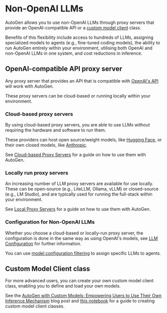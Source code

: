 # Non-OpenAI LLMs

AutoGen allows you to use non-OpenAI LLMs through proxy servers that provide
an OpenAI-compatible API or a [custom model client](https://microsoft.github.io/autogen/blog/2024/01/26/Custom-Models)
class.

Benefits of this flexibility include access to hundreds of LLMs, assigning specialized
models to agents (e.g., fine-tuned coding models), the ability to run AutoGen entirely
within your environment, utilising both OpenAI and non-OpenAI LLMs in one system, and cost
reductions in inference.

## OpenAI-compatible API proxy server
Any proxy server that provides an API that is compatible with [OpenAI's API](https://platform.openai.com/docs/api-reference)
will work with AutoGen.

These proxy servers can be cloud-based or running locally within your environment.

### Cloud-based proxy servers
By using cloud-based proxy servers, you are able to use LLMs without requiring the hardware
and software to run them.

These providers can host open source/weight models, like [Hugging Face](https://huggingface.co/),
or their own closed models, like [Anthropic](https://www.anthropic.com/).

See [Cloud-based Proxy Servers](cloud-based-proxy-servers) for a guide on how to
use them with AutoGen.

### Locally run proxy servers
An increasing number of LLM proxy servers are available for use locally. These can be 
open-source (e.g., LiteLLM, Ollama, vLLM) or closed-source (e.g., LM Studio), and are
typically used for running the full-stack within your environment.

See [Local Proxy Servers](local-proxy-servers) for a guide on how to use them with
AutoGen.

### Configuration for Non-OpenAI LLMs

Whether you choose a cloud-based or locally-run proxy server, the configuration is done in
the same way as using OpenAI's models, see [LLM Configuration](/docs/topics/llm_configuration)
for further information.

You can use [model configuration filtering](/docs/topics/llm_configuration#config-list-filtering)
to assign specific LLMs to agents.


## Custom Model Client class
For more advanced users, you can create your own custom model client class, enabling
you to define and load your own models.

See the [AutoGen with Custom Models: Empowering Users to Use Their Own Inference Mechanism](/blog/2024/01/26/Custom-Models)
blog post and [this notebook](/notebooks/agentchat_custom_model/) for a guide to creating custom model client classes.